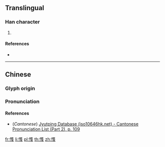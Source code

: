 ==Translingual==

===Han character===
{{Han char|rn=61|rad=心|as=10|sn=13|four=93047|canj=POGE|ids=⿰忄隻}}

# {{defn|Han|sort=心10}}

====References====
* {{Han ref|kx=0396.180|dkj=10992|dj=0735.040|hdz=42337.110|uh=612F|ud=24879|bh=DD6E|bd=56686}}

----

==Chinese==
{{zh-forms}}

===Glyph origin===
{{Han etym}}

===Pronunciation===
{{zh-pron
|m=sǒng
|c=sung2
|mc=y
|oc=y
|ma=
|cat=
}}

====References====
* (''Cantonese'') [http://www.iso10646hk.net/jp/document/download.jsp Jyutping Database (iso10646hk.net) - Cantonese Pronunciation List (Part 2), p. 109]

[[fr:愯]]
[[li:愯]]
[[pl:愯]]
[[th:愯]]
[[zh:愯]]